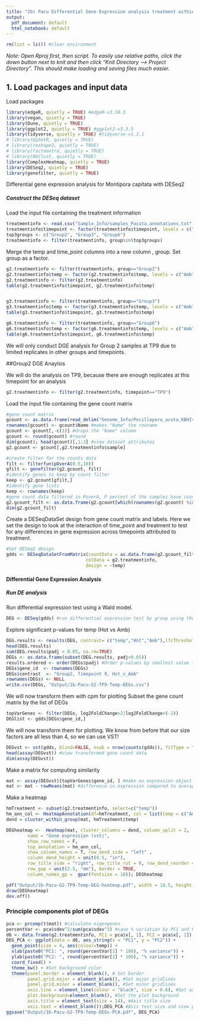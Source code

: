 ```yaml
---
title: "2b) Pacu Differential Gene Expression analysis treatment within clade"
output:
  pdf_document: default
  html_notebook: default
---
```


```r
rm(list = ls()) #clear environment
```

*Note: Open Rproj first, then script. To easily use relative paths, click the down button next to knit and then click "Knit Directory --> Project Directory". This should make loading and saving files much easier.*

## 1. Load packages and input data

Load packages
```r
library(edgeR, quietly = TRUE) #edgeR-v3.30.3
library(vegan, quietly = TRUE)
library(Dune, quietly = TRUE)
library(ggplot2, quietly = TRUE) #ggplot2-v3.3.5
library(tidyverse, quietly = TRUE) #tidyverse-v1.3.1
# library(UpSetR, quietly = TRUE)
# library(reshape2, quietly = TRUE)
# library(factoextra, quietly = TRUE)
# library(NbClust, quietly = TRUE)
library(ComplexHeatmap, quietly = TRUE)
library(DESeq2, quietly = TRUE)
library(genefilter, quietly = TRUE)
```
Differential gene expression analysis for Montipora capitata with DESeq2

##### Construct the DESeq dataset

Load the input file containing the treatment information
```r
treatmentinfo <- read.csv("Sample_Info/samples_Pacuta.annotations.txt", header = TRUE, sep = "\t", fileEncoding="UTF-8-BOM") #read in file
treatmentinfo$timepoint <- factor(treatmentinfo$timepoint, levels = c("TP1", "TP3","TP4","TP5","TP6","TP7","TP8","TP9","TP10","TP11"))
top3groups <- c("Group2", "Group3", "Group6")
treatmentinfo <- filter(treatmentinfo, group%in%top3groups)
```

Merge the temp and time_point columns into a new column , group. Set group as a factor.
```r
g2.treatmentinfo <- filter(treatmentinfo, group=="Group2")
g2.treatmentinfo$temp <- factor(g2.treatmentinfo$temp, levels = c("Amb","Hot"))
g2.treatmentinfo <- filter(g2.treatmentinfo)
table(g2.treatmentinfo$timepoint, g2.treatmentinfo$temp)


g3.treatmentinfo <- filter(treatmentinfo, group=="Group3")
g3.treatmentinfo$temp <- factor(g3.treatmentinfo$temp, levels = c("Amb","Hot"))
table(g3.treatmentinfo$timepoint, g3.treatmentinfo$temp)

g6.treatmentinfo <- filter(treatmentinfo, group=="Group6")
g6.treatmentinfo$temp <- factor(g6.treatmentinfo$temp, levels = c("Amb","Hot"))
table(g6.treatmentinfo$timepoint, g6.treatmentinfo$temp)
```

We will only conduct DGE analysis for Group 2 samples at TP9 due to limited replicates in other groups and timepoints.

##Group2 DGE Anaylsis

We will do the analysis on TP9, because there are enough replicates at this timepoint for an analysis
```r
g2.treatmentinfo <- filter(g2.treatmentinfo, timepoint=="TP9")
```


Load the input file containing the gene count matrix
```r
#gene count matrix
gcount <- as.data.frame(read_delim("Genome_Info/Pocillopora_acuta_KBHIv2.gentrome.fa.gz.salmon.numreads.matrix", delim = "\t", col_names = TRUE, show_col_types = FALSE), fileEncoding="UTF-8-BOM") #read in file
rownames(gcount) <- gcount$Name #makes "Name" the rowname
gcount <- gcount[,-c(1)] #drops the "Name" column
gcount <- round(gcount) #round 
dim(gcount); head(gcount)[,1:3] #view dataset attributes
g2.gcount <- gcount[,g2.treatmentinfo$sample]
```

```r
#create filter for the counts data
filt <- filterfun(pOverA(0.5,10))
gfilt <- genefilter(g2.gcount, filt)
#identify genes to keep by count filter
keep <- g2.gcount[gfilt,]
#identify gene lists
keep <- rownames(keep)
#gene count data filtered in PoverA, P percent of the samples have counts over A
g2.gcount_filt <- as.data.frame(g2.gcount[which(rownames(g2.gcount) %in% keep),])
dim(g2.gcount_filt)
```


Create a DESeqDataSet design from gene count matrix and labels. Here we set the design to look at the interaction of time_point and treatment to test for any differences in gene expression across timepoints attributed to treatment.
```r
#Set DESeq2 design
gdds <- DESeqDataSetFromMatrix(countData = as.data.frame(g2.gcount_filt),
                              colData = g2.treatmentinfo,
                              design = ~temp)
```

#### Differential Gene Expression Analysis

##### Run DE analysis

Run differential expression test using a Wald model. 
```r
DEG <- DESeq(gdds) #run differential expression test by group using the Wald model
```

Explore significant p-values for temp (Hot vs Amb)
```r
DEG.results <- results(DEG, contrast= c("temp","Hot","Amb"),lfcThreshold=log2(1.5))
head(DEG.results)
sum(DEG.results$padj < 0.05, na.rm=TRUE)
DEGs <- as.data.frame(subset(DEG.results, padj<0.05))
results.ordered <- order(DEGs$padj) #Order p-values by smallest value first
DEGs$gene_id  <- rownames(DEGs)
DEGs$contrast  <- "Group2, Timepoint 9, Hot_v_Amb"
rownames(DEGs) <- NULL
write.csv(DEGs, "Output/1b-Pacu-G2-TP9-Temp-DEGs.csv")
```

We will now transform them with cpm for plotting
Subset the gene count matrix by the list of DEGs
```r
topVarGenes <- filter(DEGs, log2FoldChange>2|log2FoldChange<(-2))
DEGlist <- gdds[DEGs$gene_id,]
```

We will now transform them for plotting.
We know from before that our size factors are all less than 4, so we can use VST!
```r
DEGvst <- vst(gdds, blind=FALSE, nsub = nrow(counts(gdds)), fitType = "local") #apply a variance stabilizing transforamtion to minimize efplncts of small counts and normalize wrt library size
head(assay(DEGvst)) #view transformed gene count data
dim(assay(DEGvst))
```

Make a matrix for computing similarity
```r
mat <- assay(DEGvst)[topVarGenes$gene_id, ] #make an expression object
mat <- mat - rowMeans(mat) #difference in expression compared to average across all samples
```

Make a heatmap 
```r
hmTreatment <- subset(g2.treatmentinfo, select=c("temp"))
hm_ann_col <- HeatmapAnnotation(df=hmTreatment, col = list(temp = c("Amb" = "#1b9e77", "Hot" = "#d95f02"))) #make dataframe for column naming
dend = cluster_within_group(mat, hmTreatment$temp)

DEGheatmap <-  Heatmap(mat, cluster_columns = dend, column_split = 2,
        name = "Gene expression (vst)", 
        show_row_names = F, 
        top_annotation = hm_ann_col, 
        show_column_names = T, row_dend_side = "left" ,
        column_dend_height = unit(0.5, "in"),
        row_title_side = "right", row_title_rot = 0, row_dend_reorder = TRUE, 
        row_gap = unit(2.5, "mm"), border = TRUE,
        column_names_gp =  gpar(fontsize = 10)); DEGheatmap

pdf("Output/1b-Pacu-G2-TP9-Temp-DEG-heatmap.pdf", width = 10.5, height = 7)
draw(DEGheatmap)
dev.off()
```

### Principle components plot of DEGs
```r
pca <- prcomp(t(mat)) #calculate eigengenes
percentVar <- pca$sdev^2/sum(pca$sdev^2) #save % variation by PC1 and PC2
d6 <- data.frame(g2.treatmentinfo, PC1 = pca$x[, 1], PC2 = pca$x[, 2])
DEG_PCA <- ggplot(data = d6, aes_string(x = "PC1", y = "PC2")) + 
  geom_point(size = 4, aes(colour=temp)) + 
  xlab(paste0("PC1: ", round(percentVar[1] * 100), "% variance")) + 
  ylab(paste0("PC2: ", round(percentVar[2] * 100), "% variance")) + 
  coord_fixed() + 
  theme_bw() + #Set background color
  theme(panel.border = element_blank(), # Set border
        panel.grid.major = element_blank(), #Set major gridlines
        panel.grid.minor = element_blank(), #Set minor gridlines
        axis.line = element_line(colour = "black", size = 0.6), #Set axes color
        plot.background=element_blank(), #Set the plot background
        axis.title = element_text(size = 14), #Axis title size
        axis.text = element_blank());DEG_PCA #Axis text size and view plot
ggsave("Output/1b-Pacu-G2-TP9-Temp-DEGs-PCA.pdf", DEG_PCA)
```